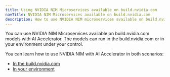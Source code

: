 ```yaml
---
title: Using NVIDIA NIM Microservices available on build.nvidia.com
navTitle: NVIDIA NIM Microservices available on build.nvidia.com
description: How to use NVIDIA NIM microservices available on build.nvidia.com, with AI Accelerator Pipelines.
---
```


You can use NVIDIA NIM Microservices available on build.nvidia.com models with AI Accelerator. The models can run in the build.nvidia.com or in your environment under your control.

You can learn how to use NVIDIA NIM with AI Accelerator in both scenarios:

* [In the build.nvidia.com](using-nim-in-nvidia-ngc)
* [In your environment](using-nim-in-your-environment)
